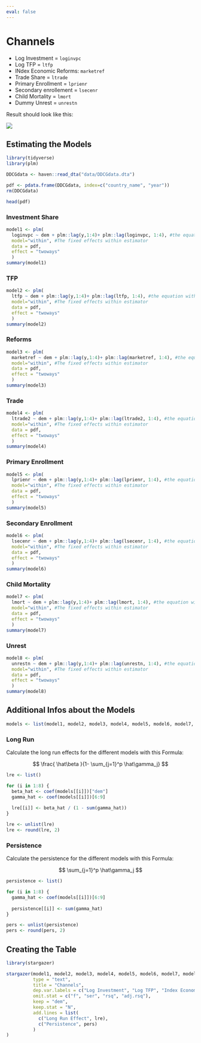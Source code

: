 ```yaml
---
eval: false
---
```

# Channels

-   Log Investment = `loginvpc`
-   Log TFP = `ltfp`
-   INdex Economic Reforms: `marketref`
-   Trade Share = `ltrade`
-   Primary Enrollment = `lprienr`
-   Secondary enrollement = `lsecenr`
-   Child Mortality = `lmort`
-   Dummy Unrest = `unrestn`

Result should look like this:

![](../images/2023-11-23_15-43-01.jpg)

## Estimating the Models

```r
library(tidyverse)
library(plm)
```

```r
DDCGdata <- haven::read_dta("data/DDCGdata.dta")
```

```r
pdf <- pdata.frame(DDCGdata, index=c("country_name", "year"))
rm(DDCGdata)
```

```r
head(pdf)
```

### Investment Share

```r
model1 <- plm(
  loginvpc ~ dem + plm::lag(y,1:4)+ plm::lag(loginvpc, 1:4), #the equation with country fixed effects
  model="within", #The fixed effects within estimator
  data = pdf, 
  effect = "twoways"
  )
summary(model1)
```

### TFP

```r
model2 <- plm(
  ltfp ~ dem + plm::lag(y,1:4)+ plm::lag(ltfp, 1:4), #the equation with country fixed effects
  model="within", #The fixed effects within estimator
  data = pdf, 
  effect = "twoways"
  )
summary(model2)
```

### Reforms

```r
model3 <- plm(
  marketref ~ dem + plm::lag(y,1:4)+ plm::lag(marketref, 1:4), #the equation with country fixed effects
  model="within", #The fixed effects within estimator
  data = pdf, 
  effect = "twoways"
  )
summary(model3)
```

### Trade

```r
model4 <- plm(
  ltrade2 ~ dem + plm::lag(y,1:4)+ plm::lag(ltrade2, 1:4), #the equation with country fixed effects
  model="within", #The fixed effects within estimator
  data = pdf, 
  effect = "twoways"
  )
summary(model4)
```

### Primary Enrollment

```r
model5 <- plm(
  lprienr ~ dem + plm::lag(y,1:4)+ plm::lag(lprienr, 1:4), #the equation with country fixed effects
  model="within", #The fixed effects within estimator
  data = pdf, 
  effect = "twoways"
  )
summary(model5)
```

### Secondary Enrollment

```r
model6 <- plm(
  lsecenr ~ dem + plm::lag(y,1:4)+ plm::lag(lsecenr, 1:4), #the equation with country fixed effects
  model="within", #The fixed effects within estimator
  data = pdf, 
  effect = "twoways"
  )
summary(model6)
```

### Child Mortality

```r
model7 <- plm(
  lmort ~ dem + plm::lag(y,1:4)+ plm::lag(lmort, 1:4), #the equation with country fixed effects
  model="within", #The fixed effects within estimator
  data = pdf, 
  effect = "twoways"
  )
summary(model7)
```

### Unrest

```r
model8 <- plm(
  unrestn ~ dem + plm::lag(y,1:4)+ plm::lag(unrestn, 1:4), #the equation with country fixed effects
  model="within", #The fixed effects within estimator
  data = pdf, 
  effect = "twoways"
  )
summary(model8)
```
## Additional Infos about the Models

```r
models <- list(model1, model2, model3, model4, model5, model6, model7, model8)
```


### Long Run

Calculate the long run effects for the different models with this Formula:

$$
\frac{ \hat\beta }{1- \sum_{j=1}^p \hat\gamma_j}
$$


```r
lre <- list()

for (i in 1:8) {
  beta_hat <- coef(models[[i]])["dem"]
  gamma_hat <- coef(models[[i]])[6:9]
  
  lre[[i]] <- beta_hat / (1 - sum(gamma_hat))
}

lre <- unlist(lre)
lre <- round(lre, 2)
```
### Persistence

Calculate the persistence for the different models with this Formula:

$$
\sum_{j=1}^p \hat\gamma_j
$$

```r
persistence <- list()

for (i in 1:8) {
  gamma_hat <- coef(models[[i]])[6:9]
  
  persistence[[i]] <- sum(gamma_hat)
}

pers <- unlist(persistence)
pers <- round(pers, 2)
```


## Creating the Table

```r
library(stargazer)
```

```r
stargazer(model1, model2, model3, model4, model5, model6, model7, model8, 
          type = "text", 
          title = "Channels", 
          dep.var.labels = c("Log Investment", "Log TFP", "Index Economic Reforms", "Log Trade Share", "Log Primary Enrollment", "Log Secondary Enrollment", "Log Child Mortality", "Dummy Unrest"), 
          omit.stat = c("f", "ser", "rsq", "adj.rsq"),
          keep = "dem",
          keep.stat = "N",
          add.lines = list(
            c("Long Run Effect", lre),
            c("Persistence", pers)
          )
)
````          

